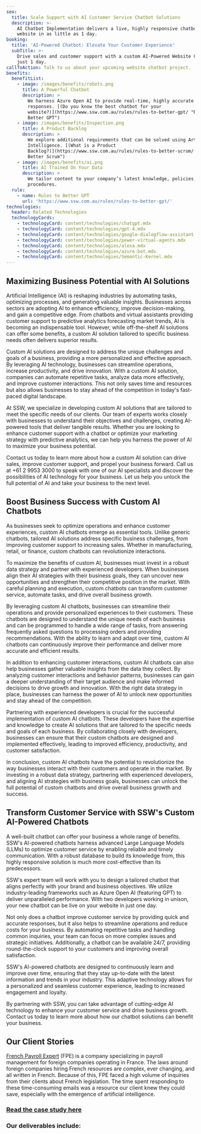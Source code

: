 ```yaml
---
seo:
  title: Scale Support with AI Customer Service Chatbot Solutions
  description: >-
    AI Chatbot Implementation delivers a live, highly responsive chatbot to your
    website in as little as 1 day.
booking:
  title: 'AI-Powered Chatbot: Elevate Your Customer Experience'
  subTitle: >-
    Drive sales and customer support with a custom AI-Powered Website Chatbot in
    just 1 day.
callToAction: Talk to us about your upcoming website chatbot project.
benefits:
  benefitList:
    - image: /images/benefits/robots.png
      title: A Powerful Chatbot
      description: >
        We harness Azure Open AI to provide real-time, highly accurate customer
        responses. [(Do you know the best chatbot for your
        website?)](https://www.ssw.com.au/rules/rules-to-better-gpt/ "Rules to
        Better GPT")
    - image: /images/benefits/Inspection.png
      title: A Product Backlog
      description: >
        We explore additional requirements that can be solved using Artificial
        Intelligence. [(What is a Product
        Backlog?)](https://www.ssw.com.au/rules/rules-to-better-scrum/ "Rules to
        Better Scrum")
    - image: /images/benefits/ai.png
      title: AI Trained On Your Data
      description: >
        We tailor content to your company’s latest knowledge, policies, and
        procedures.
  rule:
    - name: Rules to Better GPT
      url: 'https://www.ssw.com.au/rules/rules-to-better-gpt/'
technologies:
  header: Related Technologies
  technologyCards:
    - technologyCard: content/technologies/chatgpt.mdx
    - technologyCard: content/technologies/gpt-4.mdx
    - technologyCard: content/technologies/google-dialogflow-assistant.mdx
    - technologyCard: content/technologies/power-virtual-agents.mdx
    - technologyCard: content/technologies/alexa.mdx
    - technologyCard: content/technologies/azure-bot.mdx
    - technologyCard: content/technologies/Semantic-Kernel.mdx
---
```


## Maximizing Business Potential with AI Solutions

Artificial Intelligence (AI) is reshaping industries by automating tasks, optimizing processes, and generating valuable insights. Businesses across sectors are adopting AI to enhance efficiency, improve decision-making, and gain a competitive edge. From chatbots and virtual assistants providing customer support to predictive analytics forecasting market trends, AI is becoming an indispensable tool. However, while off-the-shelf AI solutions can offer some benefits, a custom AI solution tailored to specific business needs often delivers superior results.

Custom AI solutions are designed to address the unique challenges and goals of a business, providing a more personalized and effective approach. By leveraging AI technology, businesses can streamline operations, increase productivity, and drive innovation. With a custom AI solution, companies can automate repetitive tasks, analyze data more effectively, and improve customer interactions. This not only saves time and resources but also allows businesses to stay ahead of the competition in today's fast-paced digital landscape.

At SSW, we specialize in developing custom AI solutions that are tailored to meet the specific needs of our clients. Our team of experts works closely with businesses to understand their objectives and challenges, creating AI-powered tools that deliver tangible results. Whether you are looking to enhance customer support with a chatbot or optimize your marketing strategy with predictive analytics, we can help you harness the power of AI to maximize your business potential.

Contact us today to learn more about how a custom AI solution can drive sales, improve customer support, and propel your business forward. Call us at +61 2 9953 3000 to speak with one of our AI specialists and discover the possibilities of AI technology for your business. Let us help you unlock the full potential of AI and take your business to the next level. 

## Boost Business Success with Custom AI Chatbots

As businesses seek to optimize operations and enhance customer experiences, custom AI chatbots emerge as essential tools. Unlike generic chatbots, tailored AI solutions address specific business challenges, from improving customer support to increasing sales. Whether in manufacturing, retail, or finance, custom chatbots can revolutionize interactions.

To maximize the benefits of custom AI, businesses must invest in a robust data strategy and partner with experienced developers. When businesses align their AI strategies with their business goals, they can uncover new opportunities and strengthen their competitive position in the market. With careful planning and execution, custom chatbots can transform customer service, automate tasks, and drive overall business growth.

By leveraging custom AI chatbots, businesses can streamline their operations and provide personalized experiences to their customers. These chatbots are designed to understand the unique needs of each business and can be programmed to handle a wide range of tasks, from answering frequently asked questions to processing orders and providing recommendations. With the ability to learn and adapt over time, custom AI chatbots can continuously improve their performance and deliver more accurate and efficient results.

In addition to enhancing customer interactions, custom AI chatbots can also help businesses gather valuable insights from the data they collect. By analyzing customer interactions and behavior patterns, businesses can gain a deeper understanding of their target audience and make informed decisions to drive growth and innovation. With the right data strategy in place, businesses can harness the power of AI to unlock new opportunities and stay ahead of the competition.

Partnering with experienced developers is crucial for the successful implementation of custom AI chatbots. These developers have the expertise and knowledge to create AI solutions that are tailored to the specific needs and goals of each business. By collaborating closely with developers, businesses can ensure that their custom chatbots are designed and implemented effectively, leading to improved efficiency, productivity, and customer satisfaction.

In conclusion, custom AI chatbots have the potential to revolutionize the way businesses interact with their customers and operate in the market. By investing in a robust data strategy, partnering with experienced developers, and aligning AI strategies with business goals, businesses can unlock the full potential of custom chatbots and drive overall business growth and success.

## Transform Customer Service with SSW's Custom AI-Powered Chatbots

A well-built chatbot can offer your business a whole range of benefits. SSW's AI-powered chatbots harness advanced Large Language Models (LLMs) to optimize customer service by enabling reliable and timely communication. With a robust database to build its knowledge from, this highly responsive solution is much more cost-effective than its predecessors.

SSW's expert team will work with you to design a tailored chatbot that aligns perfectly with your brand and business objectives. We utilize industry-leading frameworks such as Azure Open AI (featuring GPT) to deliver unparalleled performance. With two developers working in unison, your new chatbot can be live on your website in just one day.

Not only does a chatbot improve customer service by providing quick and accurate responses, but it also helps to streamline operations and reduce costs for your business. By automating repetitive tasks and handling common inquiries, your team can focus on more complex issues and strategic initiatives. Additionally, a chatbot can be available 24/7, providing round-the-clock support to your customers and improving overall satisfaction.

SSW's AI-powered chatbots are designed to continuously learn and improve over time, ensuring that they stay up-to-date with the latest information and trends in your industry. This adaptive technology allows for a personalized and seamless customer experience, leading to increased engagement and loyalty.

By partnering with SSW, you can take advantage of cutting-edge AI technology to enhance your customer service and drive business growth. Contact us today to learn more about how our chatbot solutions can benefit your business.

<VideoEmbed url="https://www.youtube.com/watch?v=sZY1BqHBbR0" caption="Website Chatbot in 1 day | Ulysses Maclaren (2 mins)" />

## Our Client Stories

[French Payroll Expert](https://frenchpayrollexpert.fr/) (FPE) is a company specializing in payroll management for foreign companies operating in France. The laws around foreign companies hiring French resources are complex, ever changing, and all written in French. Because of this, FPE faced a high volume of inquiries from their clients about French legislation. The time spent responding to these time-consuming emails was a resource our client knew they could save, especially with the emergence of artificial intelligence. 

### [Read the case study here](https://www.ssw.com.au/company/clients/fpe "French Payroll Expert")

<VideoEmbed url="https://www.youtube.com/watch?v=YlsbPEvVyq4" caption="AI Powered Navigation for French Payroll Expert | Thomas Bidou (6 mins)" />

### Our deliverables include:
